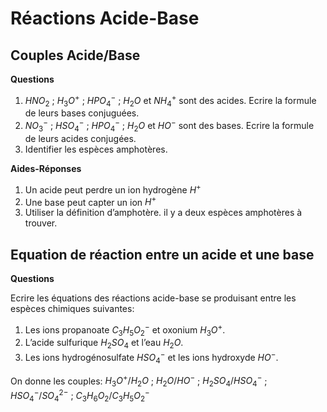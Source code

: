 # Réactions Acide-Base


## Couples Acide/Base

:::: {.blackbox data-latex=""}
::: {.center data-latex=""}
**Questions**
:::
1. $HNO_2$ ; $H_3O^+$ ; $HPO_4^{-}$ ; $H_2O$ et $NH_4^+$ sont des acides. Ecrire la formule de leurs bases conjuguées.
2. $NO_3^-$ ; $HSO_4^-$ ; $HPO_4^{-}$ ; $H_2O$ et $HO^-$ sont des bases. Ecrire la formule de leurs acides conjugées.
3. Identifier les espèces amphotères.
:::

**Aides-Réponses**

1. Un acide peut perdre un ion hydrogène $H^+$
2. Une base peut capter un ion $H^+$ 
3. Utiliser la définition d'amphotère. il y a deux espèces amphotères à trouver.

## Equation de réaction entre un acide et une base

:::: {.blackbox data-latex=""}
::: {.center data-latex=""}
**Questions**
:::

Ecrire les équations des réactions acide-base se produisant entre les espèces chimiques suivantes:

1. Les ions propanoate $C_3H_5O_2^-$ et oxonium $H_3O^+$.
2. L'acide sulfurique $H_2SO_4$ et l'eau $H_2O$.
3. Les ions hydrogénosulfate $HSO_4^-$ et les ions hydroxyde $HO^-$.

On donne les couples: $H_3O^+ / H_2O$ ; $H_2O/HO^-$ ; $H_2SO_4/HSO_4^-$ ; $HSO_4^-/SO_4^{2-}$ ; $C_3H_6O_2/C_3H_5O_2^-$
:::


